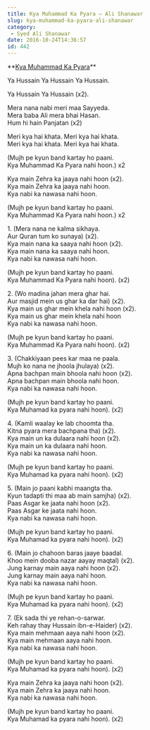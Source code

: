 ```yaml
---
title: Kya Muhammad Ka Pyara – Ali Shanawar
slug: kya-muhammad-ka-pyara-ali-shanawar
category:
 - Syed Ali Shanawar
date: 2016-10-24T14:36:57
id: 442
---
```


<p>**<span style="text-decoration: underline;">Kya Muhammad Ka Pyara</span>**</p>
<p>Ya Hussain Ya Hussain Ya Hussain.</p>
<p>Ya Hussain Ya Hussain (x2).</p>
<p>Mera nana nabi meri maa Sayyeda.<br />
Mera baba Ali mera bhai Hasan.<br />
Hum hi hain Panjatan (x2)</p>
<p>Meri kya hai khata. Meri kya hai khata.<br />
Meri kya hai khata. Meri kya hai khata.</p>
<p>(Mujh pe kyun band kartay ho paani.<br />
Kya Muhammad Ka Pyara nahi hoon.) x2</p>
<p>Kya main Zehra ka jaaya nahi hoon (x2).<br />
Kya main Zehra ka jaaya nahi hoon.<br />
Kya nabi ka nawasa nahi hoon.</p>
<p>(Mujh pe kyun band kartay ho paani.<br />
Kya Muhammad Ka Pyara nahi hoon.) x2</p>
<p>1. (Mera nana ne kalma sikhaya.<br />
Aur Quran tum ko sunaya) (x2).<br />
Kya main nana ka saaya nahi hoon (x2).<br />
Kya main nana ka saaya nahi hoon.<br />
Kya nabi ka nawasa nahi hoon.</p>
<p>(Mujh pe kyun band kartay ho paani.<br />
Kya Muhammad Ka Pyara nahi hoon). (x2)</p>
<p>2. (Wo madina jahan mera ghar hai.<br />
Aur masjid mein us ghar ka dar hai) (x2).<br />
Kya main us ghar mein khela nahi hoon (x2).<br />
Kya main us ghar mein khela nahi hoon<br />
Kya nabi ka nawasa nahi hoon.</p>
<p>(Mujh pe kyun band kartay ho paani.<br />
Kya Muhammad Ka Pyara nahi hoon). (x2)</p>
<p>3. (Chakkiyaan pees kar maa ne paala.<br />
Mujh ko nana ne jhoola jhulaya) (x2).<br />
Apna bachpan main bhoola nahi hoon (x2).<br />
Apna bachpan main bhoola nahi hoon.<br />
Kya nabi ka nawasa nahi hoon.</p>
<p>(Mujh pe kyun band kartay ho paani.<br />
Kya Muhamad ka pyara nahi hoon). (x2)</p>
<p>4. (Kamli waalay ke lab choomta tha.<br />
Kitna pyara mera bachpana tha) (x2).<br />
Kya main un ka dulaara nahi hoon (x2).<br />
Kya main un ka dulaara nahi hoon.<br />
Kya nabi ka nawasa nahi hoon.</p>
<p>(Mujh pe kyun band kartay ho paani.<br />
Kya Muhamad ka pyara nahi hoon). (x2)</p>
<p>5. (Main jo paani kabhi maangta tha.<br />
Kyun tadapti thi maa ab main samjha) (x2).<br />
Paas Asgar ke jaata nahi hoon (x2).<br />
Paas Asgar ke jaata nahi hoon.<br />
Kya nabi ka nawasa nahi hoon.</p>
<p>(Mujh pe kyun band kartay ho paani.<br />
Kya Muhamad ka pyara nahi hoon). (x2)</p>
<p>6. (Main jo chahoon baras jaaye baadal.<br />
Khoo mein dooba nazar aayay maqtal) (x2).<br />
Jung karnay main aaya nahi hoon (x2).<br />
Jung karnay main aaya nahi hoon.<br />
Kya nabi ka nawasa nahi hoon.</p>
<p>(Mujh pe kyun band kartay ho paani.<br />
Kya Muhamad ka pyara nahi hoon). (x2)</p>
<p>7. (Ek sada thi ye rehan-o-sarwar.<br />
Keh rahay thay Hussain ibn-e-Haider) (x2).<br />
Kya main mehmaan aaya nahi hoon (x2).<br />
Kya main mehmaan aaya nahi hoon.<br />
Kya nabi ka nawasa nahi hoon.</p>
<p>(Mujh pe kyun band kartay ho paani.<br />
Kya Muhamad ka pyara nahi hoon). (x2)</p>
<p>Kya main Zehra ka jaaya nahi hoon (x2).<br />
Kya main Zehra ka jaaya nahi hoon.<br />
Kya nabi ka nawasa nahi hoon.</p>
<p>(Mujh pe kyun band kartay ho paani.<br />
Kya Muhamad ka pyara nahi hoon). (x2)</p>